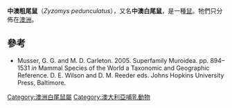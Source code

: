 {{Speciesbox
| name = 中澳粗尾鼠
| image = Zyzomys pedunculatus.jpg
| image_width = 250px
| status = CR
| status_system = iucn3.1
| status_ref = <ref name=IUCN>{{IUCN2008|assessors=Woinarski, J. & Morris, K.|year=2008|title=Zyzomys pedunculatus|id=23324|downloaded=26 February 2009}}</ref>
| genus = Zyzomys
| species = pedunculatus
| authority = (Waite, 1896)
}}

'''中澳粗尾鼠'''（''Zyzomys pedunculatus''），又名'''中澳白尾鼠'''，是一種[[鼠|鼠]]。牠們只分佈在[[澳洲|澳洲]]。

==參考==
{{reflist}}
*Musser, G. G. and M. D. Carleton. 2005. Superfamily Muroidea. pp. 894–1531 ''in'' Mammal Species of the World a Taxonomic and Geographic Reference. D. E. Wilson and D. M. Reeder eds. Johns Hopkins University Press, Baltimore.
{{Taxonbar|from=Q1766478}}

[[Category:澳洲白尾鼠屬|Category:澳洲白尾鼠屬]]
[[Category:澳大利亞哺乳動物|Category:澳大利亞哺乳動物]]